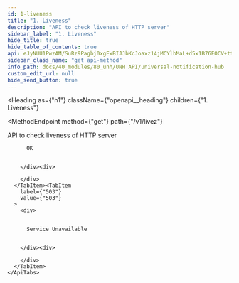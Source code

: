 ```yaml
---
id: 1-liveness
title: "1. Liveness"
description: "API to check liveness of HTTP server"
sidebar_label: "1. Liveness"
hide_title: true
hide_table_of_contents: true
api: eJyNUU1PwzAM/SuRz9Pagbj0xgExBIJJbKcJoaxz14jMCYlbMaL+d5x1B76EOCV+tt+znxOw3kWo1hAx9BjgaQJbjHUwno0jqOBycaPYqbrF+kVZ0yNhjMo1ar5cLtSpawIBo3cUUbgSnJVlfr4SPdzCMIGL8vxn6lFYTI1qRbrXxuqNRRikeI/cuq0U7JBFw2tuJSj6WZEHeRdo1M8LJOiClWzL7KuiSKmj9hlp650hHgYYZDNDjcvqbFgUKliRyd3aqnvHpjG1zgOpebeB32xoXFB/tuTMWD6bltMy7+td5L2mrEp6j8eUujvZ+F0lQe2Ikfj/vvPBZ1LGNy681Yay6NGJdPJrDf1MCkfHxIRWJspoShsdcRWsmCPwa4fhILh8ex3M8QYSfb7C9dVSzvIB6e+9zQ==
sidebar_class_name: "get api-method"
info_path: docs/40_modules/80_unh/UNH API/universal-notification-hub
custom_edit_url: null
hide_send_button: true
---
```



<Heading
  as={"h1"}
  className={"openapi__heading"}
  children={"1. Liveness"}
>
</Heading>

<MethodEndpoint
  method={"get"}
  path={"/v1/livez"}
>
  
</MethodEndpoint>



API to check liveness of HTTP server

<div>
  <div>
    <ApiTabs
      label={undefined}
      id={undefined}
    >
      <TabItem
        label={"200"}
        value={"200"}
      >
        <div>
          
          
          OK
          
          
        </div><div>
          
        </div>
      </TabItem><TabItem
        label={"503"}
        value={"503"}
      >
        <div>
          
          
          Service Unavailable
          
          
        </div><div>
          
        </div>
      </TabItem>
    </ApiTabs>
  </div>
</div>
      